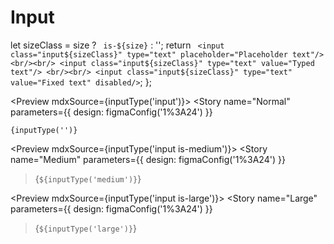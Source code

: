 
<Meta title="Form/Input" />

# Input

  let sizeClass = size ? ` is-${size}` : '';
  return `
<input class="input${sizeClass}" type="text" placeholder="Placeholder text"/>
<br/><br/>
<input class="input${sizeClass}" type="text" value="Typed text"/>
<br/><br/>
<input class="input${sizeClass}" type="text" value="Fixed text" disabled/>`;
};

<Preview mdxSource={inputType('input')}>
  <Story
    name="Normal"
    parameters={{
      design: figmaConfig('1%3A24')
    }}
  >
    {inputType('')}
  </Story>
</Preview>

<Preview mdxSource={inputType('input is-medium')}>
  <Story
    name="Medium"
    parameters={{
      design: figmaConfig('1%3A24')
    }}
  >{`
    ${inputType('medium')}
  `}</Story>
</Preview>

<Preview mdxSource={inputType('input is-large')}>
  <Story
    name="Large"
    parameters={{
      design: figmaConfig('1%3A24')
    }}
  >{`
    ${inputType('large')}
  `}</Story>
</Preview>
